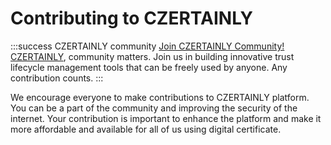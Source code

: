 
# Contributing to CZERTAINLY

:::success CZERTAINLY community
[Join CZERTAINLY Community! CZERTAINLY](https://www.czertainly.com/community/), community matters. Join us in building innovative trust lifecycle management tools that can be freely used by anyone. Any contribution counts.
:::

We encourage everyone to make contributions to CZERTAINLY platform. You can be a part of the community and improving the security of the internet. Your contribution is important to enhance the platform and make it more affordable and available for all of us using digital certificate.

<DocCardList/>